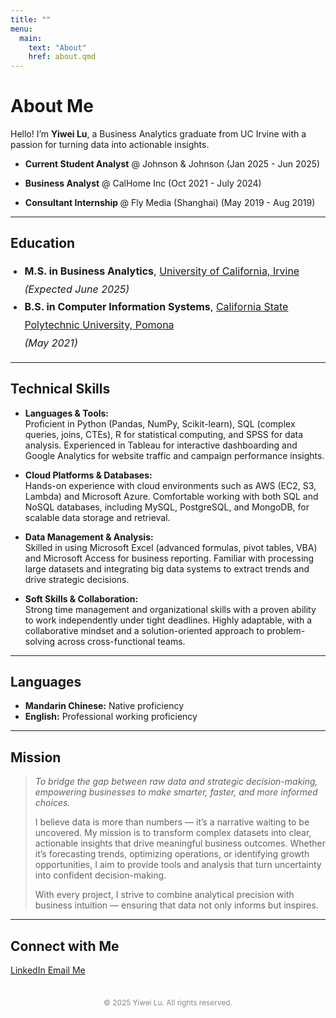 ```yaml
---
title: ""
menu:
  main:
    text: "About"
    href: about.qmd
---
```


# About Me

Hello! I’m **Yiwei Lu**, a Business Analytics graduate from UC Irvine with a passion for turning data into actionable insights.

- **Current Student Analyst** @ Johnson & Johnson  (Jan 2025 - Jun 2025)

- **Business Analyst** @ CalHome Inc   (Oct 2021 - July 2024)

- **Consultant Internship ** @ Fly Media (Shanghai)    (May 2019 - Aug 2019)

---

## Education

::: {.education-block}

<ul style="line-height: 1.8; padding-left: 1.4em; font-size: 1rem; margin-top: 1em;">
  <li>
    <strong>M.S. in Business Analytics</strong>, 
    <a href="https://uci.edu/" target="_blank">University of California, Irvine</a>  
    <em>(Expected June 2025)</em>
  </li>
  <li>
    <strong>B.S. in Computer Information Systems</strong>, 
    <a href="https://www.cpp.edu/" target="_blank">California State Polytechnic University, Pomona</a>  
    <em>(May 2021)</em>
  </li>
</ul>

:::

---

## Technical Skills

- **Languages & Tools:**  
  Proficient in Python (Pandas, NumPy, Scikit-learn), SQL (complex queries, joins, CTEs), R for statistical computing, and SPSS for data analysis. Experienced in Tableau for interactive dashboarding and Google Analytics for website traffic and campaign performance insights.

- **Cloud Platforms & Databases:**  
  Hands-on experience with cloud environments such as AWS (EC2, S3, Lambda) and Microsoft Azure. Comfortable working with both SQL and NoSQL databases, including MySQL, PostgreSQL, and MongoDB, for scalable data storage and retrieval.

- **Data Management & Analysis:**  
  Skilled in using Microsoft Excel (advanced formulas, pivot tables, VBA) and Microsoft Access for business reporting. Familiar with processing large datasets and integrating big data systems to extract trends and drive strategic decisions.

- **Soft Skills & Collaboration:**  
  Strong time management and organizational skills with a proven ability to work independently under tight deadlines. Highly adaptable, with a collaborative mindset and a solution-oriented approach to problem-solving across cross-functional teams.

---

## Languages

- **Mandarin Chinese:** Native proficiency  
- **English:** Professional working proficiency

---

## Mission

> *To bridge the gap between raw data and strategic decision-making, empowering businesses to make smarter, faster, and more informed choices.*  
>  
> I believe data is more than numbers — it’s a narrative waiting to be uncovered. My mission is to transform complex datasets into clear, actionable insights that drive meaningful business outcomes. Whether it’s forecasting trends, optimizing operations, or identifying growth opportunities, I aim to provide tools and analysis that turn uncertainty into confident decision-making.  
>  
> With every project, I strive to combine analytical precision with business intuition — ensuring that data not only informs but inspires.

---

## Connect with Me

<div class="connect-container">
  <a href="https://www.linkedin.com/in/yiwei-lu78" class="btn" target="_blank">
    <i class="bi bi-linkedin"></i> LinkedIn
  </a>
  <a href="mailto:yiweilu36@uci.edu" class="btn">
    <i class="bi bi-envelope"></i> Email Me
  </a>
</div>

<p style="text-align: center; color: #888; font-size: 0.85em; margin-top: 3em;">
  © 2025 Yiwei Lu. All rights reserved.
</p>
